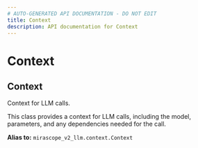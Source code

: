 ```yaml
---
# AUTO-GENERATED API DOCUMENTATION - DO NOT EDIT
title: Context
description: API documentation for Context
---
```


# Context

## <ApiType type="Alias" path="tools/decorator/Context" symbolName="Context" /> Context

Context for LLM calls.

This class provides a context for LLM calls, including the model,
parameters, and any dependencies needed for the call.


**Alias to:** `mirascope_v2_llm.context.Context`
